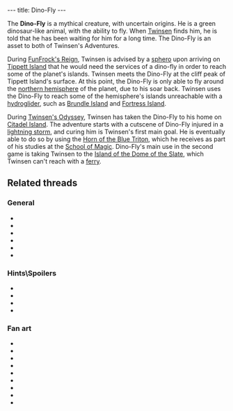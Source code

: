 ---
title: Dino-Fly
---

{{twinsunica import}}{{Infobox Character
 |image=Dino-Fly.jpg
 |race=creature|label=dino
 |gender=male
 |size=large
 |age=adult
 |magical=no
 |lba1=yes
 |lba2=yes
 |alignment=sendell
 |occupation=
 |requires=
 |amount=
 |fam1=
 |fam2=
 |planet=
 |island=
 |building=
}}

The '''Dino-Fly''' is a mythical creature, with uncertain origins. He is a green dinosaur-like animal, with the ability to fly. When [[Twinsen]] finds him, he is told that he has been waiting for him for a long time. The Dino-Fly is an asset to both of Twinsen's Adventures.

During [[FunFrock's Reign]], Twinsen is advised by a [[sphero]] upon arriving on [[Tippett Island]] that he would need the services of a dino-fly in order to reach some of the planet's islands. Twinsen meets the Dino-Fly at the cliff peak of Tippett Island's surface. At this point, the Dino-Fly is only able to fly around the [[northern hemisphere]] of the planet, due to his soar back. Twinsen uses the Dino-Fly to reach some of the hemisphere's islands unreachable with a [[hydroglider]], such as [[Brundle Island]] and [[Fortress Island]].

During [[Twinsen's Odyssey]], Twinsen has taken the Dino-Fly to his home on [[Citadel Island]]. The adventure starts with a cutscene of Dino-Fly injured in a [[Storm|lightning storm]], and curing him is Twinsen's first main goal. He is eventually able to do so by using the [[Horn of the Blue Triton]], which he receives as part of his studies at the [[School of Magic]]. Dino-Fly's main use in the second game is taking Twinsen to the [[Island of the Dome of the Slate]], which Twinsen can't reach with a [[ferry]].

==Related threads==
===General===
* {{thread|id=5932|title=LBA2 Mysteries}}
* {{thread|id=2865|title=Dino Fly}}
* {{thread|id=1860|title=LBA1 Vs LBA2}}
* {{thread|id=1352|title=Another weird savegame}}
* {{thread|id=125|title=Dinofly}}
* {{thread|id=10051|title=Dino-fly is a...}}

===Hints\Spoilers===
* {{thread|id=7360|title=Found a way to make your Dino-Fly fly with the rain}}
* {{thread|id=6159|title=fly}}
* {{thread|id=6166|title=ARGH!!!!!!!!! how du u get the bloody dinofly cured?????}}
* {{thread|id=2543|title=Dinofly Maddness}}

===Fan art===
* {{thread|id=6222|title=For those interested to see what a cell-shaded LBA would look like}}
* {{post|id=161370|title=Edited Film Pictures}}
* {{post|id=74509|title=Metal Gear Twinsen}}
* {{thread|id=9972|title=Just having a go...}}
* {{post|id=229377|title=LBA comics??}}
* {{thread|id=6093|title=Flash fan movie}}
* {{post|id=55978|title=Lba3}}
* {{thread|id=4362|title=Returnig to Hamalayi...}}
* {{thread|id=12254|title=Mech Dinofly !!!}}

<!-- remove these category links when they're all automated by categorizers...
[[Category:Citadel Island inhabitants]]
[[Category:Tippett Island inhabitants]] -->